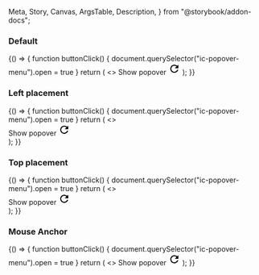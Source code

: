   Meta,
  Story,
  Canvas,
  ArgsTable,
  Description,
} from "@storybook/addon-docs";

<Meta title="React Components/Popover menu" component={IcPopoverMenu} />

<Description markdown={readme} />
<Description markdown={menuItemReadme} />
<Description markdown={menuGroupReadme} />

### Default

<Canvas>
  <Story name="Default">
    {() => {
        function buttonClick() {
            document.querySelector("ic-popover-menu").open = true
        }
        return (
            <>
                <IcButton id="button-1" onClick={buttonClick}>Show popover</IcButton>
                <IcPopoverMenu anchor="button-1" aria-label="popover">
                    <IcMenuItem label="Copy code" disabled />
                    <IcMenuGroup label="View">
                        <IcMenuItem label="Zoom in" keyboardShortcut="Cmd+" />
                        <IcMenuItem label="Zoom out" keyboardShortcut="Cmd-" />
                    </IcMenuGroup>
                    <IcMenuItem label="Actions" submenuTriggerFor="abc" />
                </IcPopoverMenu>
                <IcPopoverMenu submenuId="abc">
                    <IcMenuItem label="Edit" />
                    <IcMenuItem label="Find" submenuTriggerFor="abc123" />
                    <IcMenuItem label="Delete" variant="destructive"/>
                </IcPopoverMenu>
                <IcPopoverMenu submenuId="abc123">
                    <IcMenuItem label="Search the web" description="This will search the web to find the thing you are looking for." />
                    <IcMenuItem label="Find..." />
                    <IcMenuItem label="Find icons">
                        <svg
                            slot="icon"
                            xmlns="http://www.w3.org/2000/svg"
                            height="24px"
                            viewBox="0 0 24 24"
                            width="24px"
                        >
                            <path d="M0 0h24v24H0V0z" fill="none" />
                            <path
                            d="M17.65 6.35C16.2 4.9 14.21 4 12 4c-4.42 0-7.99 3.58-7.99 8s3.57 8 7.99 8c3.73 0 6.84-2.55 7.73-6h-2.08c-.82 2.33-3.04 4-5.65 4-3.31 0-6-2.69-6-6s2.69-6 6-6c1.66 0 3.14.69 4.22 1.78L13 11h7V4l-2.35 2.35z"
                            />
                        </svg>
                    </IcMenuItem>
                    <IcMenuItem label="Show found results" variant="toggle"/>
                </IcPopoverMenu>
            </>
        );
    }}
  </Story>
</Canvas>

### Left placement

<Canvas>
  <Story name="Left placement">
    {() => {
        function buttonClick() {
            document.querySelector("ic-popover-menu").open = true
        }
        return (
            <>
                <div  style={{marginLeft: "1000px"}}>
                    <IcButton id="button-1" onClick={buttonClick}>Show popover</IcButton>
                    <IcPopoverMenu anchor="button-1" aria-label="popover">
                        <IcMenuItem label="Copy code" disabled />
                        <IcMenuGroup label="View">
                            <IcMenuItem label="Zoom in" keyboardShortcut="Cmd+" />
                            <IcMenuItem label="Zoom out" keyboardShortcut="Cmd-" />
                        </IcMenuGroup>
                        <IcMenuItem label="Actions" submenuTriggerFor="abc" />
                    </IcPopoverMenu>
                    <IcPopoverMenu submenuId="abc">
                        <IcMenuItem label="Edit" />
                        <IcMenuItem label="Find" submenuTriggerFor="abc123" />
                        <IcMenuItem label="Delete" variant="destructive"/>
                    </IcPopoverMenu>
                    <IcPopoverMenu submenuId="abc123">
                        <IcMenuItem label="Search the web" description="This will search the web to find the thing you are looking for." />
                        <IcMenuItem label="Find..." />
                        <IcMenuItem label="Find icons">
                            <svg
                                slot="icon"
                                xmlns="http://www.w3.org/2000/svg"
                                height="24px"
                                viewBox="0 0 24 24"
                                width="24px"
                            >
                                <path d="M0 0h24v24H0V0z" fill="none" />
                                <path
                                d="M17.65 6.35C16.2 4.9 14.21 4 12 4c-4.42 0-7.99 3.58-7.99 8s3.57 8 7.99 8c3.73 0 6.84-2.55 7.73-6h-2.08c-.82 2.33-3.04 4-5.65 4-3.31 0-6-2.69-6-6s2.69-6 6-6c1.66 0 3.14.69 4.22 1.78L13 11h7V4l-2.35 2.35z"
                                />
                            </svg>
                        </IcMenuItem>
                        <IcMenuItem label="Show found results" variant="toggle"/>
                    </IcPopoverMenu>
                </div>
            </>
        );
    }}  
  </Story>
</Canvas>

### Top placement

<Canvas>
  <Story name="Top placement">
    {() => {
        function buttonClick() {
            document.querySelector("ic-popover-menu").open = true
        }
        return (
            <>
                <div  style={{marginTop: "540px"}}>
                    <IcButton id="button-1" onClick={buttonClick}>Show popover</IcButton>
                    <IcPopoverMenu anchor="button-1" aria-label="popover">
                        <IcMenuItem label="Copy code" disabled />
                        <IcMenuGroup label="View">
                            <IcMenuItem label="Zoom in" keyboardShortcut="Cmd+" />
                            <IcMenuItem label="Zoom out" keyboardShortcut="Cmd-" />
                        </IcMenuGroup>
                        <IcMenuItem label="Actions" submenuTriggerFor="abc" />
                    </IcPopoverMenu>
                    <IcPopoverMenu submenuId="abc">
                        <IcMenuItem label="Edit" />
                        <IcMenuItem label="Find" submenuTriggerFor="abc123" />
                        <IcMenuItem label="Delete" variant="destructive"/>
                    </IcPopoverMenu>
                    <IcPopoverMenu submenuId="abc123">
                        <IcMenuItem label="Search the web" description="This will search the web to find the thing you are looking for." />
                        <IcMenuItem label="Find..." />
                        <IcMenuItem label="Find icons">
                            <svg
                                slot="icon"
                                xmlns="http://www.w3.org/2000/svg"
                                height="24px"
                                viewBox="0 0 24 24"
                                width="24px"
                            >
                                <path d="M0 0h24v24H0V0z" fill="none" />
                                <path
                                d="M17.65 6.35C16.2 4.9 14.21 4 12 4c-4.42 0-7.99 3.58-7.99 8s3.57 8 7.99 8c3.73 0 6.84-2.55 7.73-6h-2.08c-.82 2.33-3.04 4-5.65 4-3.31 0-6-2.69-6-6s2.69-6 6-6c1.66 0 3.14.69 4.22 1.78L13 11h7V4l-2.35 2.35z"
                                />
                            </svg>
                        </IcMenuItem>
                        <IcMenuItem label="Show found results" variant="toggle"/>
                    </IcPopoverMenu>
                </div>
            </>
        );
    }}
  </Story>
</Canvas>

### Mouse Anchor

<Canvas>
  <Story name="Mouse Anchor">
    {() => {
        function buttonClick() {
            document.querySelector("ic-popover-menu").open = true
        }
        return (
            <>
                <IcButton id="button-1" onClick={buttonClick}>Show popover</IcButton>
                <IcPopoverMenu anchor="button-1" aria-label="popover">
                    <IcMenuItem label="Copy code" disabled />
                    <IcMenuGroup label="View">
                        <IcMenuItem label="Zoom in" keyboardShortcut="Cmd+" />
                        <IcMenuItem label="Zoom out" keyboardShortcut="Cmd-" />
                    </IcMenuGroup>
                    <IcMenuItem label="Actions" submenuTriggerFor="abc" />
                </IcPopoverMenu>
                <IcPopoverMenu submenuId="abc">
                    <IcMenuItem label="Edit" />
                    <IcMenuItem label="Find" submenuTriggerFor="abc123" />
                    <IcMenuItem label="Delete" variant="destructive"/>
                </IcPopoverMenu>
                <IcPopoverMenu submenuId="abc123">
                    <IcMenuItem label="Search the web" description="This will search the web to find the thing you are looking for." />
                    <IcMenuItem label="Find..." />
                    <IcMenuItem label="Find icons">
                        <svg
                            slot="icon"
                            xmlns="http://www.w3.org/2000/svg"
                            height="24px"
                            viewBox="0 0 24 24"
                            width="24px"
                        >
                            <path d="M0 0h24v24H0V0z" fill="none" />
                            <path
                            d="M17.65 6.35C16.2 4.9 14.21 4 12 4c-4.42 0-7.99 3.58-7.99 8s3.57 8 7.99 8c3.73 0 6.84-2.55 7.73-6h-2.08c-.82 2.33-3.04 4-5.65 4-3.31 0-6-2.69-6-6s2.69-6 6-6c1.66 0 3.14.69 4.22 1.78L13 11h7V4l-2.35 2.35z"
                            />
                        </svg>
                    </IcMenuItem>
                    <IcMenuItem label="Show found results" variant="toggle"/>
                </IcPopoverMenu>
            </>
        );
    }}
  </Story>
</Canvas>